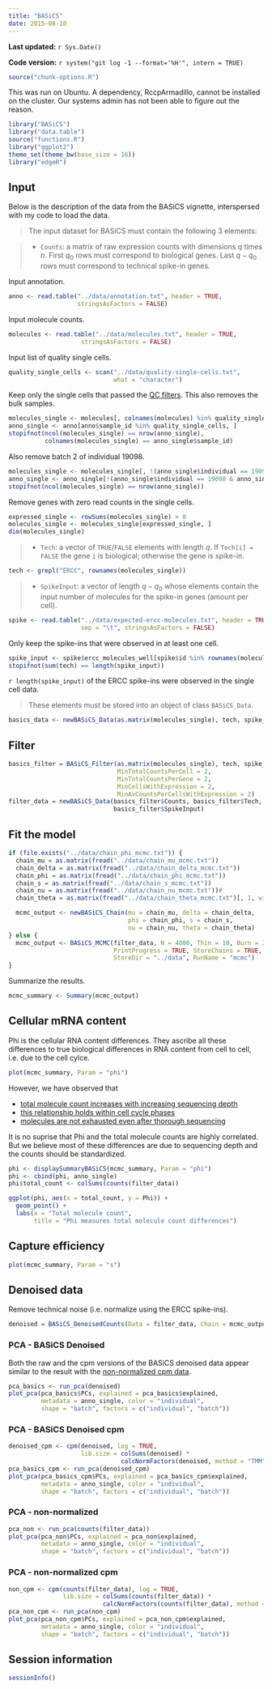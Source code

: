 ```yaml
---
title: "BASiCS"
date: 2015-08-10
---
```


**Last updated:** `r Sys.Date()`

**Code version:** `r system("git log -1 --format='%H'", intern = TRUE)`

```r
source("chunk-options.R")
```

This was run on Ubuntu.
A dependency, RccpArmadillo, cannot be installed on the cluster.
Our systems admin has not been able to figure out the reason.

```r
library("BASiCS")
library("data.table")
source("functions.R")
library("ggplot2")
theme_set(theme_bw(base_size = 16))
library("edgeR")
```

##  Input

Below is the description of the data from the BASiCS vignette, interspersed with my code to load the data.

> The input dataset for BASiCS must contain the following 3 elements:

> * `Counts`: a matrix of raw expression counts with dimensions $q$ times $n$. First $q_0$ rows must correspond to biological genes. Last $q-q_0$ rows must correspond to technical spike-in genes.

Input annotation.

```r
anno <- read.table("../data/annotation.txt", header = TRUE,
                   stringsAsFactors = FALSE)
```

Input molecule counts.

```r
molecules <- read.table("../data/molecules.txt", header = TRUE,
                    stringsAsFactors = FALSE)
```

Input list of quality single cells.

```r
quality_single_cells <- scan("../data/quality-single-cells.txt",
                             what = "character")
```

Keep only the single cells that passed the [QC filters](qc-cell-ipsc.html).
This also removes the bulk samples.

```r
molecules_single <- molecules[, colnames(molecules) %in% quality_single_cells]
anno_single <- anno[anno$sample_id %in% quality_single_cells, ]
stopifnot(ncol(molecules_single) == nrow(anno_single),
          colnames(molecules_single) == anno_single$sample_id)
```

Also remove batch 2 of individual 19098.

```r
molecules_single <- molecules_single[, !(anno_single$individual == 19098 & anno_single$batch == 2)]
anno_single <- anno_single[!(anno_single$individual == 19098 & anno_single$batch == 2), ]
stopifnot(ncol(molecules_single) == nrow(anno_single))
```

Remove genes with zero read counts in the single cells.

```r
expressed_single <- rowSums(molecules_single) > 0
molecules_single <- molecules_single[expressed_single, ]
dim(molecules_single)
```

> * `Tech`: a vector of `TRUE`/`FALSE` elements with length $q$. If `Tech[i] = FALSE` the gene `i` is biological; otherwise the gene is spike-in.

```r
tech <- grepl("ERCC", rownames(molecules_single))
```

> * `SpikeInput`: a vector of length $q-q_0$ whose elements contain the input number of molecules for the spike-in genes (amount per cell).

```r
spike <- read.table("../data/expected-ercc-molecules.txt", header = TRUE,
                    sep = "\t", stringsAsFactors = FALSE)
```

Only keep the spike-ins that were observed in at least one cell.

```r
spike_input <- spike$ercc_molecules_well[spike$id %in% rownames(molecules_single)]
stopifnot(sum(tech) == length(spike_input))
```

`r length(spike_input)` of the ERCC spike-ins were observed in the single cell data.

> These elements must be stored into an object of class `BASiCS_Data`.

```r
basics_data <- newBASiCS_Data(as.matrix(molecules_single), tech, spike_input)
```

## Filter

```r
basics_filter = BASiCS_Filter(as.matrix(molecules_single), tech, spike_input, 
                              MinTotalCountsPerCell = 2,
                              MinTotalCountsPerGene = 2, 
                              MinCellsWithExpression = 2,
                              MinAvCountsPerCellsWithExpression = 2)
filter_data = newBASiCS_Data(basics_filter$Counts, basics_filter$Tech,
                             basics_filter$SpikeInput)
```

## Fit the model

```r
if (file.exists("../data/chain_phi_mcmc.txt")) {
  chain_mu = as.matrix(fread("../data/chain_mu_mcmc.txt"))
  chain_delta = as.matrix(fread("../data/chain_delta_mcmc.txt"))
  chain_phi = as.matrix(fread("../data/chain_phi_mcmc.txt"))
  chain_s = as.matrix(fread("../data/chain_s_mcmc.txt"))
  chain_nu = as.matrix(fread("../data/chain_nu_mcmc.txt"))#
  chain_theta = as.matrix(fread("../data/chain_theta_mcmc.txt")[, 1, with = FALSE])

  mcmc_output <- newBASiCS_Chain(mu = chain_mu, delta = chain_delta,
                                 phi = chain_phi, s = chain_s,
                                 nu = chain_nu, theta = chain_theta)
} else {
  mcmc_output <- BASiCS_MCMC(filter_data, N = 4000, Thin = 10, Burn = 2000,
                             PrintProgress = TRUE, StoreChains = TRUE,
                             StoreDir = "../data", RunName = "mcmc")
}
```

Summarize the results.

```r
mcmc_summary <- Summary(mcmc_output)
```

## Cellular mRNA content

Phi is the cellular RNA content differences.
They ascribe all these differences to true biological differences in RNA content from cell to cell, i.e. due to the cell cylce.

```r
plot(mcmc_summary, Param = "phi")
```

However, we have observed that

* [total molecule count increases with increasing sequencing depth](detect-genes.html#mean-number-of-total-counts)
* [this relationship holds within cell cycle phases](cell-cycle.html#total-molecule-counts-and-reads-counts-of-each-cell)
* [molecules are not exhausted even after thorough sequencing](subsample-high-coverage-lcl.html#number-of-total-counts)

It is no suprise that Phi and the total molecule counts are highly correlated.
But we believe most of these differences are due to sequencing depth and the counts should be standardized.

```r
phi <- displaySummaryBASiCS(mcmc_summary, Param = "phi")
phi <- cbind(phi, anno_single)
phi$total_count <- colSums(counts(filter_data))
```

```r
ggplot(phi, aes(x = total_count, y = Phi)) +
  geom_point() +
  labs(x = "Total molecule count",
       title = "Phi measures total molecule count differences")
```

## Capture efficiency

```r
plot(mcmc_summary, Param = "s")
```

## Denoised data

Remove technical noise (i.e. normalize using the ERCC spike-ins).

```r
denoised = BASiCS_DenoisedCounts(Data = filter_data, Chain = mcmc_output)
```

### PCA - BASiCS Denoised

Both the raw and the cpm versions of the BASiCS denoised data appear similar to the result with the [non-normalized cpm data](#pca-non-normalized-cpm).

```r
pca_basics <- run_pca(denoised)
plot_pca(pca_basics$PCs, explained = pca_basics$explained,
         metadata = anno_single, color = "individual",
         shape = "batch", factors = c("individual", "batch"))
```

### PCA - BASiCS Denoised cpm

```r
denoised_cpm <- cpm(denoised, log = TRUE,
                    lib.size = colSums(denoised) *
                               calcNormFactors(denoised, method = "TMM"))
pca_basics_cpm <- run_pca(denoised_cpm)
plot_pca(pca_basics_cpm$PCs, explained = pca_basics_cpm$explained,
         metadata = anno_single, color = "individual",
         shape = "batch", factors = c("individual", "batch"))
```

### PCA - non-normalized

```r
pca_non <- run_pca(counts(filter_data))
plot_pca(pca_non$PCs, explained = pca_non$explained,
         metadata = anno_single, color = "individual",
         shape = "batch", factors = c("individual", "batch"))
```

### PCA - non-normalized cpm

```r
non_cpm <- cpm(counts(filter_data), log = TRUE,
               lib.size = colSums(counts(filter_data)) *
                          calcNormFactors(counts(filter_data), method = "TMM"))
pca_non_cpm <- run_pca(non_cpm)
plot_pca(pca_non_cpm$PCs, explained = pca_non_cpm$explained,
         metadata = anno_single, color = "individual",
         shape = "batch", factors = c("individual", "batch"))
```

## Session information

```r
sessionInfo()
```
